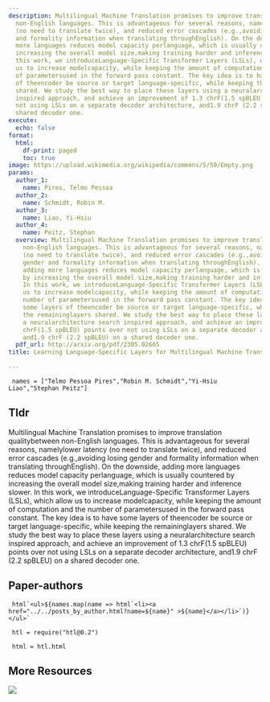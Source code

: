 ```yaml
---
description: Multilingual Machine Translation promises to improve translation qualitybetween
  non-English languages. This is advantageous for several reasons, namelylower latency
  (no need to translate twice), and reduced error cascades (e.g.,avoiding losing gender
  and formality information when translating throughEnglish). On the downside, adding
  more languages reduces model capacity perlanguage, which is usually countered by
  increasing the overall model size,making training harder and inference slower. In
  this work, we introduceLanguage-Specific Transformer Layers (LSLs), which allow
  us to increase modelcapacity, while keeping the amount of computation and the number
  of parametersused in the forward pass constant. The key idea is to have some layers
  of theencoder be source or target language-specific, while keeping the remaininglayers
  shared. We study the best way to place these layers using a neuralarchitecture search
  inspired approach, and achieve an improvement of 1.3 chrF(1.5 spBLEU) points over
  not using LSLs on a separate decoder architecture, and1.9 chrF (2.2 spBLEU) on a
  shared decoder one.
execute:
  echo: false
format:
  html:
    df-print: paged
    toc: true
image: https://upload.wikimedia.org/wikipedia/commons/5/59/Empty.png
params:
  author_1:
    name: Pires, Telmo Pessoa
  author_2:
    name: Schmidt, Robin M.
  author_3:
    name: Liao, Yi-Hsiu
  author_4:
    name: Peitz, Stephan
  overview: Multilingual Machine Translation promises to improve translation qualitybetween
    non-English languages. This is advantageous for several reasons, namelylower latency
    (no need to translate twice), and reduced error cascades (e.g.,avoiding losing
    gender and formality information when translating throughEnglish). On the downside,
    adding more languages reduces model capacity perlanguage, which is usually countered
    by increasing the overall model size,making training harder and inference slower.
    In this work, we introduceLanguage-Specific Transformer Layers (LSLs), which allow
    us to increase modelcapacity, while keeping the amount of computation and the
    number of parametersused in the forward pass constant. The key idea is to have
    some layers of theencoder be source or target language-specific, while keeping
    the remaininglayers shared. We study the best way to place these layers using
    a neuralarchitecture search inspired approach, and achieve an improvement of 1.3
    chrF(1.5 spBLEU) points over not using LSLs on a separate decoder architecture,
    and1.9 chrF (2.2 spBLEU) on a shared decoder one.
  pdf_url: http://arxiv.org/pdf/2305.02665
title: Learning Language-Specific Layers for Multilingual Machine Translation

---
```

```ojs

 names = ["Telmo Pessoa Pires","Robin M. Schmidt","Yi-Hsiu Liao","Stephan Peitz"] 

``` 

## Tldr 
Multilingual Machine Translation promises to improve translation qualitybetween non-English languages. This is advantageous for several reasons, namelylower latency (no need to translate twice), and reduced error cascades (e.g.,avoiding losing gender and formality information when translating throughEnglish). On the downside, adding more languages reduces model capacity perlanguage, which is usually countered by increasing the overall model size,making training harder and inference slower. In this work, we introduceLanguage-Specific Transformer Layers (LSLs), which allow us to increase modelcapacity, while keeping the amount of computation and the number of parametersused in the forward pass constant. The key idea is to have some layers of theencoder be source or target language-specific, while keeping the remaininglayers shared. We study the best way to place these layers using a neuralarchitecture search inspired approach, and achieve an improvement of 1.3 chrF(1.5 spBLEU) points over not using LSLs on a separate decoder architecture, and1.9 chrF (2.2 spBLEU) on a shared decoder one.

## Paper-authors

```ojs

 html`<ul>${names.map(name => html`<li><a href="../../posts_by_author.html?name=${name}" >${name}</a></li>`)}</ul>` 

``` 

```ojs

 htl = require("htl@0.2") 

``` 

```ojs

 html = htl.html 

``` 

## More Resources
[![](https://img.shields.io/badge/PDF-green?style=flat)]({{< meta params.pdf_url >}})
